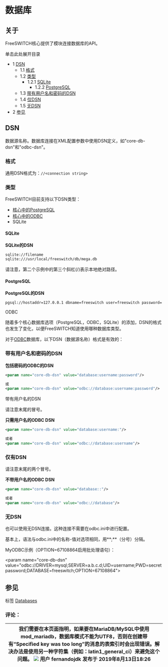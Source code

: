# 数据库

## 关于

FreeSWITCH核心提供了模块连接数据库的API。

单击此处展开目录

- 1 [DSN](#dsn)
   - 1.1 [格式](#格式)
   - 1.2 [类型](#类型)
      - 1.2.1 [SQLite](#sqlite)
         - 1.2.2 [PostgreSQL](#postgresql)
   - 1.3 [带有用户名和密码的DSN](#带有用户名和密码的dsn)
   - 1.4 [仅DSN](#仅dsn)
   - 1.5 [无DSN](#无dsn)
- 2 [参见](#参见)

## DSN

数据源名称。数据库连接在XML配置参数中使用DSN定义，如"core-db-dsn"和"odbc-dsn"。

### 格式

通用DSN格式为<type>：`//<connection string>`

### 类型

FreeSWITCH目前支持以下DSN类型：

- [核心中的PostgreSQL](./PostgreSQL-in-the-core_6586757.mdx#dt)
- [核心中的ODBC](./ODBC-DSN/Using-ODBC-in-the-core_6586653.mdx)
- SQLite

#### SQLite

**SQLite的DSN**

```xml
sqlite://filename
sqlite:///usr/local/freeswitch/db/mega.db
```

请注意，第二个示例中的第三个斜杠(/)表示本地绝对路径。

#### PostgreSQL

**PostgreSQL的DSN**

```xml
pgsql://hostaddr=127.0.0.1 dbname=freeswitch user=freeswitch password= options='-c client_min_messages=NOTICE' application_name='freeswitch'"
```

ODBC

随着多个核心数据库选项（PostgreSQL，ODBC，SQLite）的添加，DSN的格式也发生了变化，以便FreeSWITCH知道使用哪种数据库类型。

对于[ODBC](./ODBC_13173465.mdx#odbc)数据库，以下DSN（数据源名称）格式是有效的：

### 带有用户名和密码的DSN

**包括密码的ODBC的DSN**

```xml
<param name="core-db-dsn" value="database:username:password"/>

或
<param name="core-db-dsn" value="odbc://database:username:password"/>
```

带有用户名的DSN

请注意末尾的冒号。

**只需用户名的ODBC DSN**

```xml
<param name="core-db-dsn" value="database:username:"/>

或者
<param name="core-db-dsn" value="odbc://database:username"/>
```

### 仅有DSN

请注意末尾的两个冒号。

**不带用户名的ODBC DSN**

```xml
<param name="core-db-dsn" value="database::"/>

或者
<param name="core-db-dsn" value="odbc://database"/> 
```

### 无DSN

也可以使用无DSN连接。这种连接不需要在odbc.ini中进行配置。

基本上，语法与odbc.ini中的名称-值对选项相同，用**;**（分号）分隔。

MyODBC示例（OPTION=67108864启用批处理语句）：

&lt;param name="core-db-dsn" value="odbc://DRIVER=mysql;SERVER=a.b.c.d;UID=username;PWD=secretpassword;DATABASE=freeswitch;OPTION=67108864">

## 参见

标签 [Databases](https://freeswitch.org/confluence/label/FREESWITCH/databases)

### 评论：

| 我们需要在本页面指明，如果要在MariaDB/MySQL中使用mod_mariadb，数据库模式不能为UTF8，否则在创建带有“Specified key was too long”的消息的表索引时会出现错误。解决办法是使用另一种字符集（例如：latin1_general_ci）来避免这个问题。 ![](/images/icons/contenttypes/comment_16.png) 用户 fernandojdk 发布于 2019年8月13日18:26 |
| ------------------------------------------------------------------------------------------------------------------------------------------------------------------------------------------------------------------------------------------------------------------------------------------------------------------------------------------------------------------------------------------------------------- |